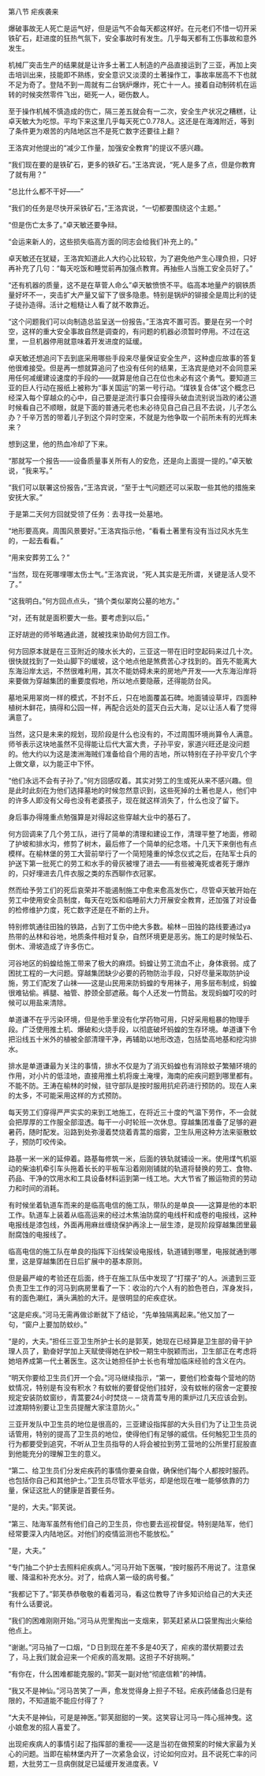 

第八节 疟疾袭来

爆破事故无人死亡是运气好，但是运气不会每天都这样好。在元老们不惜一切开采铁矿石，赶进度的狂热气氛下，安全事故时有发生。几乎每天都有工伤事故和意外发生。

机械厂突击生产的结果就是让许多土著工人制造的产品直接运到了三亚，再加上突击培训出来，技能即不熟练，安全意识又淡漠的土著操作工，事故率居高不下也就不足为奇了。登陆不到一周就有二台锅炉爆炸，死亡十一人。接着自动制砖机在运转的时候突然零件飞出，砸死一人，砸伤数人。

至于操作机械不慎造成的伤亡，隔三差五就会有一二次，安全生产状况之糟糕，让卓天敏大为吃惊。平均下来这里几乎每天死亡0.778人。这还是在海滩附近，等到了条件更为艰苦的内陆地区岂不是死亡数字还要往上翻？

王洛宾对他提出的“减少工作量，加强安全教育”的提议不感兴趣。

“我们现在要的是铁矿石，更多的铁矿石。”王洛宾说，“死人是多了点，但是你教育了就有用？”

“总比什么都不干好――”

“我们的任务是尽快开采铁矿石，”王洛宾说，“一切都要围绕这个主题。”

“但是伤亡太多了。”卓天敏还要争辩。

“会运来新人的，这些损失临高方面的同志会给我们补充上的。”

卓天敏还在犹疑，王洛宾知道此人大约心比较软，为了避免他产生心理负担，只好再补充了几句：“每天吃饭和睡觉前再加强点教育。再抽些人当施工安全员好了。”

“还有机器的质量，这不是在草菅人命么”卓天敏愤愤不平。临高本地量产的钢铁质量好坏不一，突击扩大产量又留下了很多隐患。特别是锅炉的铆接全是周比利的徒子徒孙造得。活计之粗糙让人看了就不敢靠近。

“这个问题我们可以向制造总监呈送一份报告。”王洛宾不置可否。要是在另一个时空，这样的重大安全事故自然是调查的，有问题的机器必须暂时停用。不过在这里，一旦机器停用就意味着开发进度的延缓。

卓天敏还想追问下去到底采用哪些手段来尽量保证安全生产，这种虚应故事的答复他很难接受。但是再一想就算追问了也没有任何的结果，王洛宾是绝对不会同意采用任何减缓建设速度的手段的――就算是他自己在位也未必有这个勇气。要知道三亚的巨人行动在报纸上被称为“事关国运”的第一号行动。“煤铁复合体”这个概念已经深入每个穿越众的心中，自己要是逆流行事只会撞得头破血流别说当政的诸公道时候看自己不顺眼，就是下面的普通元老也未必待见自己自己且不去说，儿子怎么办？千辛万苦的带着儿子到这个异时空来，不就是为他争取一个前所未有的光辉未来？

想到这里，他的热血冷却了下来。

“那就写一个报告――设备质量事关所有人的安危，还是向上面提一提的。”卓天敏说，“我来写。”

“我们可以联署这份报告，”王洛宾说，“至于士气问题还可以采取一些其他的措施来安抚大家。”

于是第二天何方回就受领了任务：去寻找一处墓地。

“地形要高爽。周围风景要好。”王洛宾指示他，“看看土著里有没有当过风水先生的，一起去看看。”

“用来安葬劳工么？”

“当然，现在死哪埋哪太伤士气。”王洛宾说，“死人其实是无所谓，关键是活人受不了。”

“这我明白。”何方回点点头，“搞个类似翠岗公墓的地方。”

“对，还有就是面积要大一些。要考虑到以后。”

正好胡逊的师爷略通此道，就被找来协助何方回工作。

何方回原本就是在三亚附近的陵水长大的，三亚这一带在旧时空起码来过几十次。很快就找到了一处山脚下的缓坡，这个地点他是煞费苦心才找到的。首先不能离大东海沿岸太远，不然很难利用，其次不能妨碍未来的房地产开发――大东海沿岸将来要做为穿越集团的重要度假地，所以地点要隐蔽，还得能防台风。

墓地采用翠岗一样的模式，不封不丘，只在地面覆盖石碑。地面铺设草坪，四面种植树木鲜花，搞得和公园一样，再配合远处的蓝天白云大海，足以让活人看了觉得满意了。

当然，这只是未来的规划，现阶段是什么也没有的，不过周围环境尚算令人满意。师爷表示这块地虽然不见得能让后代大富大贵，子孙平安，家道兴旺还是没问题的。他大约以为这是澳洲海贼们准备给自个用的吉地，所以特别在子孙平安几个字上做文章，以为能正中下怀。

“他们永远不会有子孙了。”何方回感叹着。其实对劳工的生或死从来不感兴趣。但是此时此刻在为他们选择墓地的时候忽然意识到，这些死掉的土著也是人，他们中的许多人即没有父母也没有老婆孩子，现在就这样消失了，什么也没了留下。

身后事办得隆重点勉强算是对得起这些穿越大业中的基石了。

何方回调来了几个劳工队，进行了简单的清理和建设工作，清理平整了地面，修砌了护坡和排水沟，修剪了树木，最后修了一个简单的纪念塔。十几天下来倒也有点模样。在榆林堡的劳工大营前举行了一个简短隆重的悼念仪式之后，在陆军士兵的护送下第一批死亡的劳工和水手的骨灰被埋了进去――有些被淹死或者死于爆炸的，只好埋进去几件衣服之类的东西聊作衣冠冢。

然而给予劳工们的死后哀荣并不能遏制施工中愈来愈高发伤亡，尽管卓天敏开始在劳工中使用安全员制度，每天在吃饭和临睡前大力开展安全教育，还加强了对设备的检修维护力度，死亡数字还是在不断的上升。

特别修筑通往田独的铁路，占到了工伤中绝大多数。榆林－田独的路线要通过ya热带的丛林和谷地，地质条件相对复杂，自然环境更是恶劣。施工的是时候坠石、倒木、滑坡造成了许多伤亡。

河谷地区的蚂蝗给施工带来了极大的麻烦。蚂蝗让劳工流血不止，身体衰弱。成了困扰工程的一大问题。穿越集团缺少必要的药物防治手段，只好尽量采取防护设施，劳工们配发了山袜――这是山民用来防蚂蝗的专用袜子，用多层布制成，蚂蝗很难钻偷。裤腿、袖管、脖颈全部遮蔽。每个人还发一竹筒盐。发现蚂蝗叮咬的时候可以用盐来清除。

单道谦不在乎污染环境，但是他手里没有化学药物可用，只好采用粗暴的物理手段。广泛使用推土机、爆破和火烧手段，以彻底破坏蚂蝗的生存环境。单道谦下令把沿线五十米外的植被全部清理干净，再辅助以地形改造，包括垫高地基和挖沟排水。

排水是单道谦最为关注的事情，排水不仅是为了消灭蚂蝗也有消除蚊子繁殖环境的作用，对小片的低洼地，直接用推土机将废土淹埋，海南的疟疾问题到哪里都有。不能不防。王涛在榆林的时候，驻守部队是按时服用抗疟药进行预防的。现在人来的太多，不可能采用这样的方式预防。

每天劳工们穿得严严实实的来到工地施工，在将近三十度的气温下劳作，不一会就会把厚厚的工作服全部湿透。每干一小时轮班一次休息。穿越集团准备了足够的避暑药，随时配发。沿路到处弥漫着焚烧着青蒿的烟雾，卫生队用这种方法来驱散蚊子，预防叮咬传染。

路基一米一米的延伸着。路基每修筑一米，后面的铁轨就铺设一米。使用煤气机驱动的柴油机牵引车头拖着长长的平板车沿着刚刚铺就的轨道将替换的劳工、食物、药品、干净的饮用水和工具设备材料运到第一线工地。大大节省了搬运物资的劳动力和时间的消耗。

有时候坐着轨道车而来的是临高电信的施工队，带队的是单良――这算是他的本职工作。轨道车上装着从临高运来的经过木焦油防腐的电线杆和成卷的电报线，这种电报线是漆包线，外面再用麻丝缠绕保护再涂上一层生漆，是现阶段穿越集团里最耐腐蚀的电报线了。

临高电信的施工队在单良的指挥下沿线架设电报线，轨道铺到哪里，电报就通到哪里，这是穿越集团在日后扩展中的基本原则。

但是最严峻的考验还在后面，终于在施工队伍中发现了“打摆子”的人。派遣到三亚负责卫生工作的河马到病房里看了一下：收治的六个人有的脸色苍白，浑身发抖，有的面色潮红，满头满脸的大汗。是很明显的疟疾症状。

“这是疟疾。”河马无需再做诊断就下了结论，“先单独隔离起来。”他又加了一句，“窗户上要加防蚊纱。”

“是的，大夫。”担任三亚卫生所护士长的是郭芙，她现在已经算是卫生部的骨干护理人员了，勤奋好学加上天赋使得她在护校一期生中脱颖而出，卫生部正在考虑将她培养成第一代土著医生。这次让她担任护士长也有增加临床经验的含义在内。

“明天你要给卫生员们开一个会。”河马继续指示，“第一，要他们检查每个营地的防蚊情况，特别是有没有积水？有蚊帐的要督促他们挂好，没有蚊帐的宿舍一定要按规定安装防蚊窗纱，青蒿要24小时焚烧－－烧青蒿专用的熏炉过几天应该会到。过渡期特别要让卫生员提醒大家注意防火。”

三亚开发队中卫生员的地位是很高的，三亚建设指挥部的大头目们为了让卫生员说话管用，特别的提高了卫生员的地位，使得他们有足够的威信。任何触犯卫生员的行为都要受到追究，不听从卫生员指导的人将会被拉到劳工营地的公所里打屁股直到他能充分的理解卫生的意义。

“第二、给卫生员们分发疟疾药的事情你要亲自做，确保他们每个人都按时服药。也包括你自己和其他护士。”卫生员尽管水平低劣，却是他现在唯一能够依靠的力量，保证这批人的健康是首要任务。

“是的，大夫。”郭芙说。

“第三、陆海军虽然有他们自己的卫生员，你也要去巡视督促。特别是陆军，他们经常要深入内陆地区。对他们的疫情监测也不能放松。”

“是，大夫。”

“专门抽二个护士去照料疟疾病人。”河马开始下医嘱，“按时服药不用说了。注意保暖、降温和补充水分。对了，给病人第一级的病号餐。”

“我都记下了。”郭芙恭恭敬敬的看着河马，看这位教导了许多知识给自己的大夫还有什么话要说。

“我们的困难刚刚开始。”河马从兜里掏出一支烟来，郭芙赶紧从口袋里掏出火柴给他点上。

“谢谢。”河马抽了一口烟，“Ｄ日到现在差不多是40天了，疟疾的潜伏期要过去了，马上我们就会迎来一个疟疾的高发期。这担子不好挑啊。”

“有你在，什么困难都能克服的。”郭芙一副对他“彻底信赖”的神情。

“我又不是神仙。”河马苦笑了一声，愈发觉得身上担子不轻。疟疾药储备总归是有限的，不知道能不能应付得了？

“大夫不是神仙，可是是神医。”郭芙甜甜的一笑。这笑容让河马一阵心摇神曳。这小娘愈发的招人喜爱了。

出现疟疾病人的事情引起了指挥部的重视――这是当初在做预案的时候大家最为关心的问题。当即在榆林堡内开了一次紧急会议，讨论如何应对。且不说死亡率的问题，大批劳工一旦病倒就足已延缓开发进度表。V

